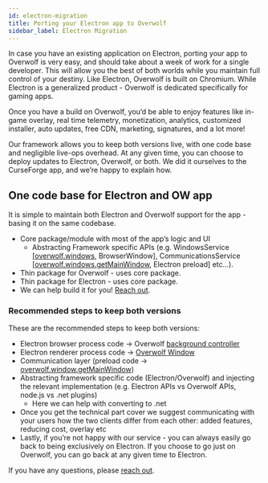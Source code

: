 ```yaml
---
id: electron-migration
title: Porting your Electron app to Overwolf
sidebar_label: Electron Migration
---
```


In case you have an existing application on Electron, porting your app to Overwolf is very easy, and should take about a week of work for a single developer. This will allow you the best of both worlds while you maintain full control of your destiny. Like Electron, Overwolf is built on Chromium. While Electron is a generalized product - Overwolf is dedicated specifically for gaming apps. 

Once you have a build on Overwolf, you’d be able to enjoy features like in-game overlay, real time telemetry, monetization, analytics, customized installer, auto updates, free CDN, marketing, signatures, and a lot more!

Our framework allows you to keep both versions live, with one code base and negligible live-ops overhead. At any given time, you can choose to deploy updates to Electron, Overwolf, or both. We did it ourselves to the CurseForge app, and we’re happy to explain how.

## One code base for Electron and OW app

It is simple to maintain both Electron and Overwolf support for the app - basing it on the same codebase.

* Core package/module with most of the app’s logic and UI
  * Abstracting Framework specific APIs (e.g. WindowsService [[overwolf.windows](/api/windows), BrowserWindow], CommunicationsService [[overwolf.windows.getMainWindow](/api/windows#getmainwindow), Electron preload] etc...).
* Thin package for Overwolf - uses core package.
* Thin package for Electron - uses core package.
* We can help build it for you! [Reach out](/support/contact-us).

### Recommended steps to keep both versions

These are the recommended steps to keep both versions:

* Electron browser process code → Overwolf [background controller](../using-windows-api/communicating-between-windows#using-a-background-controller)
* Electron renderer process code → [Overwolf Window](../using-windows-api/using-overwolf-windows)
* Communication layer (preload code → [overwolf.window.getMainWindow](/api/windows#getmainwindow))
* Abstracting framework specific code (Electron/Overwolf) and injecting the relevant implementation (e.g. Electron APIs vs Overwolf APIs, node.js vs .net plugins)
  * Here we can help with converting to .net
* Once you get the technical part cover we suggest communicating with your users how the two clients differ from each other: added features, reducing cost, overlay etc
* Lastly, if you’re not happy with our service - you can always easily go back to being exclusively on Electron. If you choose to go just on Overwolf, you can go back at any given time to Electron.

If you have any questions, please [reach out](/support/contact-us).
